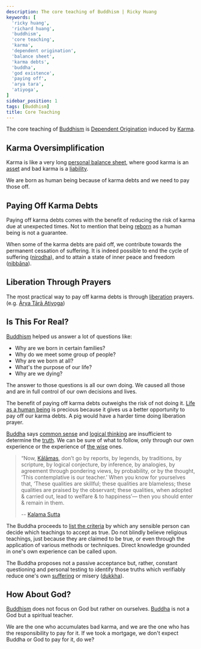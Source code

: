 ```yaml
---
description: The core teaching of Buddhism | Ricky Huang
keywords: [
  'ricky huang',
  'richard huang',
  'buddhism',
  'core teaching',
  'karma',
  'dependent origination',
  'balance sheet',
  'karma debts',
  'buddha',
  'god existence',
  'paying off',
  'arya tara',
  'atiyoga',
]
sidebar_position: 1
tags: [Buddhism]
title: Core Teaching
---
```



<Welcome />

The core teaching of [Buddhism](https://en.wikipedia.org/wiki/Buddhism) is [Dependent Origination](https://en.wikipedia.org/wiki/Prat%C4%ABtyasamutp%C4%81da) induced by [Karma](https://en.wikipedia.org/wiki/Buddhism#Karma).

<Pratityasamutpada />

## Karma Oversimplification

Karma is like a very long [personal balance sheet](https://en.wikipedia.org/wiki/Balance_sheet#Personal), where good karma is an [asset](https://en.wikipedia.org/wiki/Asset) and bad karma is a [liability](https://en.wikipedia.org/wiki/Liability_(financial_accounting)).

We are born as human being because of karma debts and we need to pay those off.

## Paying Off Karma Debts

Paying off karma debts comes with the benefit of reducing the risk of karma due at unexpected times.
Not to mention that being [reborn](https://en.wikipedia.org/wiki/Rebirth_(Buddhism)) as a human being is not a guarantee.

When some of the karma debts are paid off, we contribute towards the permanent cessation of suffering.
It is indeed possible to end the cycle of suffering ([nirodha](https://en.wikipedia.org/wiki/Nirodha)), and to attain a state of inner peace and freedom ([nibbāna](https://en.wikipedia.org/wiki/Nirvana_(Buddhism))).

## Liberation Through Prayers

The most practical way to pay off karma debts is through [liberation](https://en.wikipedia.org/wiki/Buddhism#Paths_to_liberation) prayers.
(e.g. [Ārya Tārā Atiyoga](arya-tara-atiyoga))

## Is This For Real?

[Buddhism](https://en.wikipedia.org/wiki/Buddhism) helped us answer a lot of questions like:

- Why are we born in certain families?
- Why do we meet some group of people?
- Why are we born at all?
- What's the purpose of our life?
- Why are we dying?

The answer to those questions is all our own doing.
We caused all those and are in full control of our own decisions and lives.

The benefit of paying off karma debts outweighs the risk of not doing it.
[Life as a human being](https://en.wikipedia.org/wiki/Human_beings_in_Buddhism#Qualities_of_human_life) is precious because it gives us a better opportunity to pay off our karma debts.
A pig would have a harder time doing liberation prayer.

[Buddha](https://en.wikipedia.org/wiki/The_Buddha) says [common sense](https://en.wikipedia.org/wiki/Common_sense)
and [logical thinking](https://en.wikipedia.org/wiki/Logical_reasoning) are insufficient
to determine the [truth](https://en.wikipedia.org/wiki/Reality_in_Buddhism).
We can be sure of what to follow, only through our own experience or the experience of [the wise](https://en.wikisource.org/wiki/Translation:Dhammapada/Chapter_6) ones.

> “Now, [Kālāmas](https://en.wikipedia.org/wiki/K%C4%81l%C4%81ma), don’t go by reports, by legends, by traditions, by scripture,
by logical conjecture, by inference, by analogies, by agreement through pondering views,
by probability, or by the thought, ‘This contemplative is our teacher.’
When you know for yourselves that, ‘These qualities are skillful;
these qualities are blameless; these qualities are praised by the observant;
these qualities, when adopted & carried out, lead to welfare & to happiness’—
then you should enter & remain in them.
>
> -- [Kalama Sutta](https://en.wikipedia.org/wiki/Kesamutti_Sutta)

The Buddha proceeds to [list the criteria](https://en.wikipedia.org/wiki/Kesamutti_Sutta#Discerning_Religious_Teachings) by which any sensible person
can decide which teachings to accept as true.
Do not blindly believe religious teachings, just because they are claimed to be true,
or even through the application of various methods or techniques.
Direct knowledge grounded in one's own experience can be called upon.

The Buddha proposes not a passive acceptance but, rather,
constant questioning and personal testing to identify those truths
which verifiably reduce one's own [suffering](https://en.wikipedia.org/wiki/Suffering) or misery ([dukkha](https://en.wikipedia.org/wiki/Dukkha)).

## How About God?

[Buddhism](https://en.wikipedia.org/wiki/Buddhism) does not focus on God but rather on ourselves.
[Buddha](https://en.wikipedia.org/wiki/The_Buddha) is not a God but a spiritual teacher.

We are the one who accumulates bad karma, and we are the one who has the responsibility to pay for it.
If we took a mortgage, we don't expect Buddha or God to pay for it, do we?
